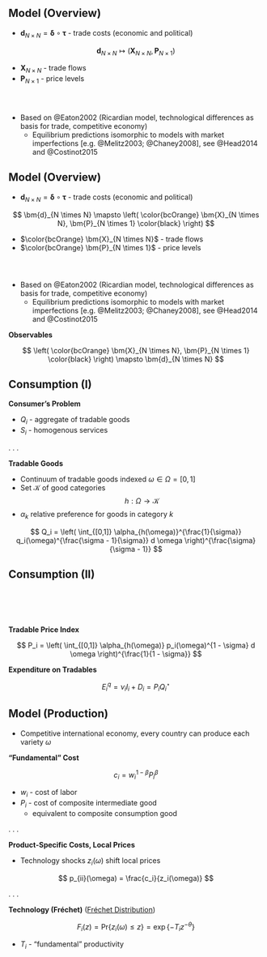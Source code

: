 
## Model (Overview) {id="model"}

- $\bm{d}_{N \times N} = \bm{\delta} \circ \bm{\tau}$ - trade costs (economic and political)

$$
\bm{d}_{N \times N} \mapsto \left( \bm{X}_{N \times N}, \bm{P}_{N \times 1} \right)
$$

- $\bm{X}_{N \times N}$ - trade flows
- $\bm{P}_{N \times 1}$ - price levels

<div class="fragment">

<hr style="height:2em; visibility:hidden;" />

- Based on @Eaton2002 (Ricardian model, technological differences as basis for trade, competitive economy)
  + Equilibrium predictions isomorphic to models with market imperfections [e.g. @Melitz2003; @Chaney2008], see @Head2014 and @Costinot2015

</div>

## Model (Overview)

- $\bm{d}_{N \times N} = \bm{\delta} \circ \bm{\tau}$ - trade costs (economic and political)

$$
\bm{d}_{N \times N} \mapsto \left( \color{bcOrange}  \bm{X}_{N \times N}, \bm{P}_{N \times 1} \color{black} \right)
$$

- $\color{bcOrange} \bm{X}_{N \times N}$ - trade flows
- $\color{bcOrange} \bm{P}_{N \times 1}$ - price levels

<hr style="height:2em; visibility:hidden;" />

- Based on @Eaton2002 (Ricardian model, technological differences as basis for trade, competitive economy)
  + Equilibrium predictions isomorphic to models with market imperfections [e.g. @Melitz2003; @Chaney2008], see @Head2014 and @Costinot2015

**Observables**

$$
\left( \color{bcOrange} \bm{X}_{N \times N}, \bm{P}_{N \times 1} \color{black} \right) \mapsto \bm{d}_{N \times N} 
$$

## Consumption (I)

**Consumer's Problem**

\begin{equation*} \label{eq:consumer}
\begin{split}
\max & \quad U_i = Q_i^{\nu_i} S_i^{1 - \nu_i} \\
\text{subject to} & \quad P_i Q_i + P_i^s S_i \leq w_i L_i
\end{split}
\end{equation*}

- $Q_i$ - aggregate of tradable goods
- $S_i$ - homogenous services

. . .

**Tradable Goods**

- Continuum of tradable goods indexed $\omega \in \Omega = [0, 1]$
- Set $\mathcal{K}$ of good categories
$$
h : \Omega \rightarrow \mathcal{K}
$$
- $\alpha_k$ relative preference for goods in category $k$

$$
Q_i = \left( \int_{[0,1]} \alpha_{h(\omega)}^{\frac{1}{\sigma}} q_i(\omega)^{\frac{\sigma - 1}{\sigma}} d \omega \right)^{\frac{\sigma}{\sigma - 1}}
$$

## Consumption (II)

<hr style="height:4em; visibility:hidden;" />

**Tradable Price Index**

$$
P_i = \left( \int_{[0,1]} \alpha_{h(\omega)} p_i(\omega)^{1 - \sigma} d \omega \right)^{\frac{1}{1 - \sigma}}
$$

**Expenditure on Tradables**

$$
E_i^q = \nu_i I_i + D_i = P_i Q_i^\star
$$

## Model (Production) {id="production"}

- Competitive international economy, every country can produce each variety $\omega$

**"Fundamental" Cost**

$$
c_i = w_i^{1 - \beta} P_i^{\beta}
$$

- $w_i$ - cost of labor
- $P_i$ - cost of composite intermediate good
  + equivalent to composite consumption good

. . .

**Product-Specific Costs, Local Prices**

- Technology shocks $z_i(\omega)$ shift local prices

$$
p_{ii}(\omega) = \frac{c_i}{z_i(\omega)}
$$

. . .

**Technology (Fréchet)** (<a href="#/frechet">Fréchet Distribution</a>)

$$
F_i(z) = \text{Pr} \left\{ z_i(\omega) \leq z \right\} = \exp \left\{ - T_i z^{-\theta} \right\}
$$

- $T_i$ - "fundamental" productivity